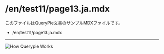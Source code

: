 # /en/test11/page13.ja.mdx

このファイルはQueryPie文書のサンプルMDXファイルです。

- /en/test11/page13.ja.mdx
----
![How Querypie Works](./how-querypie-works.png)
